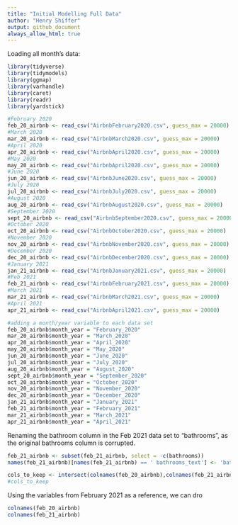 ```yaml
---
title: "Initial Modelling Full Data"
author: "Henry Shiffer"
output: github_document
always_allow_html: true
---
```



Loading all month's data:


```r
library(tidyverse) 
library(tidymodels) 
library(ggmap)
library(varhandle)
library(caret)
library(readr)
library(yardstick)
```


```r
#February 2020 
feb_20_airbnb <- read_csv("AirbnbFebruary2020.csv", guess_max = 20000)
#March 2020
mar_20_airbnb <- read_csv("AirbnbMarch2020.csv", guess_max = 20000)
#April 2020
apr_20_airbnb <- read_csv("AirbnbApril2020.csv", guess_max = 20000)
#May 2020
may_20_airbnb <- read_csv("AirbnbApril2020.csv", guess_max = 20000)
#June 2020
jun_20_airbnb <- read_csv("AirbnbJune2020.csv", guess_max = 20000)
#July 2020
jul_20_airbnb <- read_csv("AirbnbJuly2020.csv", guess_max = 20000)
#August 2020
aug_20_airbnb <- read_csv("AirbnbAugust2020.csv", guess_max = 20000)
#September 2020
sept_20_airbnb <- read_csv("AirbnbSeptember2020.csv", guess_max = 20000)
#October 2020
oct_20_airbnb <- read_csv("AirbnbOctober2020.csv", guess_max = 20000)
#November 2020
nov_20_airbnb <- read_csv("AirbnbNovember2020.csv", guess_max = 20000)
#December 2020
dec_20_airbnb <- read_csv("AirbnbDecember2020.csv", guess_max = 20000)
#January 2021
jan_21_airbnb <- read_csv("AirbnbJanuary2021.csv", guess_max = 20000)
#Feb 2021
feb_21_airbnb <- read_csv("AirbnbFebruary2021.csv", guess_max = 20000)
#March 2021
mar_21_airbnb <- read_csv("AirbnbMarch2021.csv", guess_max = 20000)
#April 2021
apr_21_airbnb <- read_csv("AirbnbApril2021.csv", guess_max = 20000)
```



```r
#adding a month/year variable to each data set
feb_20_airbnb$month_year = "February_2020"
mar_20_airbnb$month_year = "March_2020"
apr_20_airbnb$month_year = "April_2020"
may_20_airbnb$month_year = "May_2020"
jun_20_airbnb$month_year = "June_2020"
jul_20_airbnb$month_year = "July_2020"
aug_20_airbnb$month_year = "August_2020"
sept_20_airbnb$month_year = "September_2020"
oct_20_airbnb$month_year = "October_2020"
nov_20_airbnb$month_year = "November_2020"
dec_20_airbnb$month_year = "December_2020"
jan_21_airbnb$month_year = "January_2021"
feb_21_airbnb$month_year = "February_2021"
mar_21_airbnb$month_year = "March_2021"
apr_21_airbnb$month_year = "April_2021"
```

Renaming the bathroom column in the Feb 2021 data set to "bathrooms", as the original bathrooms column is corrupted. 

```r
feb_21_airbnb <- subset(feb_21_airbnb, select = -c(bathrooms))
names(feb_21_airbnb)[names(feb_21_airbnb) == ' bathrooms_text'] <- 'bathrooms'
```

```r

cols_to_keep <- intersect(colnames(feb_20_airbnb),colnames(feb_21_airbnb))
#cols_to_keep
```







Using the variables from February 2021 as a reference, we can dro




```r
colnames(feb_20_airbnb)
colnames(feb_21_airbnb)
```




